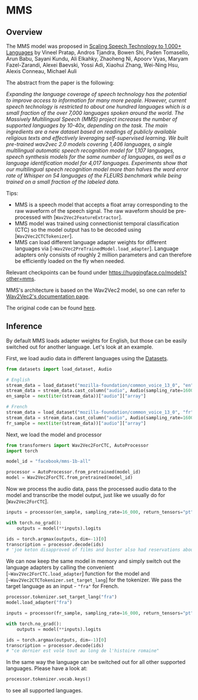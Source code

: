 <!--Copyright 2023 The HuggingFace Team. All rights reserved.

Licensed under the Apache License, Version 2.0 (the "License"); you may not use this file except in compliance with
the License. You may obtain a copy of the License at

http://www.apache.org/licenses/LICENSE-2.0

Unless required by applicable law or agreed to in writing, software distributed under the License is distributed on
an "AS IS" BASIS, WITHOUT WARRANTIES OR CONDITIONS OF ANY KIND, either express or implied. See the License for the
specific language governing permissions and limitations under the License.
-->

# MMS

## Overview

The MMS model was proposed in [Scaling Speech Technology to 1,000+ Languages](https://arxiv.org/abs/2305.13516) 
by Vineel Pratap, Andros Tjandra, Bowen Shi, Paden Tomasello, Arun Babu, Sayani Kundu, Ali Elkahky, Zhaoheng Ni, Apoorv Vyas, Maryam Fazel-Zarandi, Alexei Baevski, Yossi Adi, Xiaohui Zhang, Wei-Ning Hsu, Alexis Conneau, Michael Auli

The abstract from the paper is the following:

*Expanding the language coverage of speech technology has the potential to improve access to information for many more people. 
However, current speech technology is restricted to about one hundred languages which is a small fraction of the over 7,000
languages spoken around the world. 
The Massively Multilingual Speech (MMS) project increases the number of supported languages by 10-40x, depending on the task. 
The main ingredients are a new dataset based on readings of publicly available religious texts and effectively leveraging
self-supervised learning. We built pre-trained wav2vec 2.0 models covering 1,406 languages, 
a single multilingual automatic speech recognition model for 1,107 languages, speech synthesis models 
for the same number of languages, as well as a language identification model for 4,017 languages. 
Experiments show that our multilingual speech recognition model more than halves the word error rate of 
Whisper on 54 languages of the FLEURS benchmark while being trained on a small fraction of the labeled data.*

Tips:

- MMS is a speech model that accepts a float array corresponding to the raw waveform of the speech signal. The raw waveform should be pre-processed with [`Wav2Vec2FeatureExtractor`].
- MMS model was trained using connectionist temporal classification (CTC) so the model output has to be decoded using
  [`Wav2Vec2CTCTokenizer`].
- MMS can load different language adapter weights for different languages via [`~Wav2Vec2PreTrainedModel.load_adapter`]. Language adapters only consists of roughly 2 million parameters 
  and can therefore be efficiently loaded on the fly when needed.

Relevant checkpoints can be found under https://huggingface.co/models?other=mms.

MMS's architecture is based on the Wav2Vec2 model, so one can refer to [Wav2Vec2's documentation page](wav2vec2).

The original code can be found [here](https://github.com/facebookresearch/fairseq/tree/main/examples/mms).

## Inference

By default MMS loads adapter weights for English, but those can be easily switched out for another language.
Let's look at an example.

First, we load audio data in different languages using the [Datasets](https://github.com/huggingface/datasets).

```py
from datasets import load_dataset, Audio

# English
stream_data = load_dataset("mozilla-foundation/common_voice_13_0", "en", split="test", streaming=True)
stream_data = stream_data.cast_column("audio", Audio(sampling_rate=16000))
en_sample = next(iter(stream_data))["audio"]["array"]

# French
stream_data = load_dataset("mozilla-foundation/common_voice_13_0", "fr", split="test", streaming=True)
stream_data = stream_data.cast_column("audio", Audio(sampling_rate=16000))
fr_sample = next(iter(stream_data))["audio"]["array"]
```

Next, we load the model and processor

```py
from transformers import Wav2Vec2ForCTC, AutoProcessor
import torch

model_id = "facebook/mms-1b-all"

processor = AutoProcessor.from_pretrained(model_id)
model = Wav2Vec2ForCTC.from_pretrained(model_id)
```

Now we process the audio data, pass the processed audio data to the model and transcribe the model output,
just like we usually do for [`Wav2Vec2ForCTC`].

```py
inputs = processor(en_sample, sampling_rate=16_000, return_tensors="pt")

with torch.no_grad():
    outputs = model(**inputs).logits

ids = torch.argmax(outputs, dim=-1)[0]
transcription = processor.decode(ids)
# 'joe keton disapproved of films and buster also had reservations about the media'
```

We can now keep the same model in memory and simply switch out the language adapters by
calling the convenient [`~Wav2Vec2ForCTC.load_adapter`] function for the model and [`~Wav2Vec2CTCTokenizer.set_target_lang`] for the tokenizer.
We pass the target language as an input - `"fra"` for French.

```py
processor.tokenizer.set_target_lang("fra")
model.load_adapter("fra")

inputs = processor(fr_sample, sampling_rate=16_000, return_tensors="pt")

with torch.no_grad():
    outputs = model(**inputs).logits

ids = torch.argmax(outputs, dim=-1)[0]
transcription = processor.decode(ids)
# "ce dernier est volé tout au long de l'histoire romaine"
```

In the same way the language can be switched out for all other supported languages. Please have a look at:

```py
processor.tokenizer.vocab.keys()
```

to see all supported languages.
